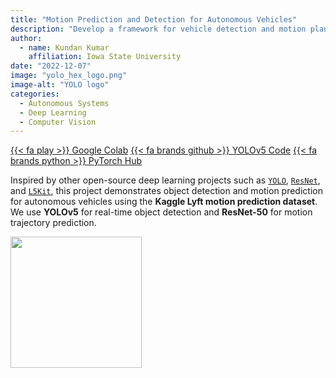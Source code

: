```yaml
---
title: "Motion Prediction and Detection for Autonomous Vehicles"
description: "Develop a framework for vehicle detection and motion planning of vehicles in complex driving scenarios"
author: 
  - name: Kundan Kumar
    affiliation: Iowa State University
date: "2022-12-07"
image: "yolo_hex_logo.png"
image-alt: "YOLO logo"
categories:
  - Autonomous Systems
  - Deep Learning
  - Computer Vision
---
```


<span class="listing-btn-group">
<a href="https://colab.research.google.com/drive/15rnwjU8S2KLgKfb7Dcl-wI_scgp1FXkC?usp=sharing" class="btn" role="button">{{< fa play >}} Google Colab</a> 
<a href="https://github.com/ultralytics/yolov5" class="btn" role="button">{{< fa brands github >}} YOLOv5 Code</a>
<a href="https://pytorch.org/hub/ultralytics_yolov5/" class="btn" role="button">{{< fa brands python >}} PyTorch Hub</a>
</span>

Inspired by other open-source deep learning projects such as [`YOLO`](https://pjreddie.com/darknet/yolo/), [`ResNet`](https://arxiv.org/abs/1512.03385), and [`L5Kit`](https://github.com/woven-planet/l5kit), this project demonstrates object detection and motion prediction for autonomous vehicles using the **Kaggle Lyft motion prediction dataset**. We use **YOLOv5** for real-time object detection and **ResNet-50** for motion trajectory prediction.  

![](yolo_hex_logo.png){.img-center width=15em fig-alt="YOLO hex logo"}
